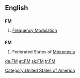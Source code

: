 ==English==

==={{initialism}}===
'''FM'''

# [[Frequency Modulation]]

==={{abbreviation}}===
'''FM'''

# {{geography}} Federated States of [[Micronesia]]

[[Category:United States of America]]

[[de:FM]]
[[et:FM]]
[[sk:FM]]
[[tr:FM]]